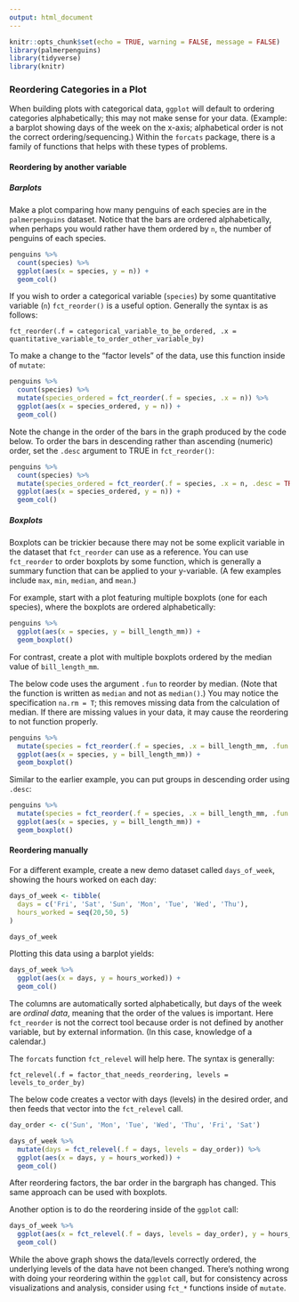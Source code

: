 ```yaml
---
output: html_document
---
```


```r
knitr::opts_chunk$set(echo = TRUE, warning = FALSE, message = FALSE)
library(palmerpenguins)
library(tidyverse)
library(knitr)
```

### Reordering Categories in a Plot

When building plots with categorical data, `ggplot` will default to ordering categories alphabetically; this may not make sense for your data. (Example: a barplot showing days of the week on the x-axis; alphabetical order is not the correct ordering/sequencing.) Within the `forcats` package, there is a family of functions that helps with these types of problems.

#### Reordering by another variable

##### Barplots

Make a plot comparing how many penguins of each species are in the `palmerpenguins` dataset. Notice that the bars are ordered alphabetically, when perhaps you would rather have them ordered by `n`, the number of penguins of each species.

```r
penguins %>% 
  count(species) %>% 
  ggplot(aes(x = species, y = n)) +
  geom_col()
```

If you wish to order a categorical variable (`species`) by some quantitative variable (`n`) `fct_reorder()` is a useful option. Generally the syntax is as follows:

```
fct_reorder(.f = categorical_variable_to_be_ordered, .x = quantitative_variable_to_order_other_variable_by)
```

To make a change to the "factor levels" of the data, use this function inside of `mutate`:

```r
penguins %>% 
  count(species) %>% 
  mutate(species_ordered = fct_reorder(.f = species, .x = n)) %>%
  ggplot(aes(x = species_ordered, y = n)) +
  geom_col()
```

Note the change in the order of the bars in the graph produced by the code below. To order the bars in descending rather than ascending (numeric) order, set the `.desc` argument to TRUE in `fct_reorder()`:

```r
penguins %>% 
  count(species) %>% 
  mutate(species_ordered = fct_reorder(.f = species, .x = n, .desc = TRUE)) %>%
  ggplot(aes(x = species_ordered, y = n)) +
  geom_col()
```

##### Boxplots

Boxplots can be trickier because there may not be some explicit variable in the dataset that `fct_reorder` can use as a reference. You can use `fct_reorder` to order boxplots by some function, which is generally a summary function that can be applied to your y-variable. (A few examples include `max`, `min`, `median`, and `mean`.)

For example, start with a plot featuring multiple boxplots (one for each species), where the boxplots are ordered alphabetically:

```r
penguins %>% 
  ggplot(aes(x = species, y = bill_length_mm)) +
  geom_boxplot()
```

For contrast, create a plot with multiple boxplots ordered by the median value of `bill_length_mm`.

The below code uses the argument `.fun` to reorder by median. (Note that the function is written as `median` and not as `median()`.) You may notice the specification `na.rm = T`; this removes missing data from the calculation of median. If there are missing values in your data, it may cause the reordering to not function properly. 

```r
penguins %>% 
  mutate(species = fct_reorder(.f = species, .x = bill_length_mm, .fun = median, na.rm = T)) %>% 
  ggplot(aes(x = species, y = bill_length_mm)) +
  geom_boxplot()
```

Similar to the earlier example, you can put groups in descending order using `.desc`:

```r
penguins %>% 
  mutate(species = fct_reorder(.f = species, .x = bill_length_mm, .fun = median, na.rm = T, .desc = T)) %>% 
  ggplot(aes(x = species, y = bill_length_mm)) +
  geom_boxplot()
```

#### Reordering manually

For a different example, create a new demo dataset called `days_of_week`, showing the hours worked on each day:

```r
days_of_week <- tibble(
  days = c('Fri', 'Sat', 'Sun', 'Mon', 'Tue', 'Wed', 'Thu'),
  hours_worked = seq(20,50, 5)
)

days_of_week
```

Plotting this data using a barplot yields:

```r
days_of_week %>% 
  ggplot(aes(x = days, y = hours_worked)) +
  geom_col()
```

The columns are automatically sorted alphabetically, but days of the week are _ordinal data_, meaning that the order of the values is important. Here `fct_reorder` is not the correct tool because order is not defined by another variable, but by external information. (In this case, knowledge of a calendar.)

The `forcats` function `fct_relevel` will help here. The syntax is generally:

```
fct_relevel(.f = factor_that_needs_reordering, levels = levels_to_order_by)
```

The below code creates a vector with days (levels) in the desired order, and then feeds that vector into the `fct_relevel` call.

```r
day_order <- c('Sun', 'Mon', 'Tue', 'Wed', 'Thu', 'Fri', 'Sat')

days_of_week %>% 
  mutate(days = fct_relevel(.f = days, levels = day_order)) %>% 
  ggplot(aes(x = days, y = hours_worked)) +
  geom_col()

```

After reordering factors, the bar order in the bargraph has changed. This same approach can be used with boxplots.

Another option is to do the reordering inside of the `ggplot` call:

```r
days_of_week %>% 
  ggplot(aes(x = fct_relevel(.f = days, levels = day_order), y = hours_worked)) +
  geom_col()
```


While the above graph shows the data/levels correctly ordered, the underlying levels of the data have not been changed. There's nothing wrong with doing your reordering within the `ggplot` call, but for consistency across visualizations and analysis, consider using `fct_*` functions inside of `mutate`.








